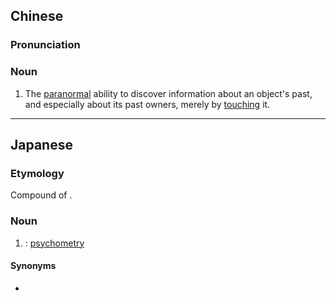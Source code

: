 {{also|接触感应}}
==Chinese==
{{zh-forms|s=接触感应|type=22}}

===Pronunciation===
{{zh-pron
|m=jiēchùgǎnyìng
|cat=n
}}

===Noun===
{{zh-noun}}

# {{lb|zh|paranormal}} The [[paranormal]] ability to discover information about an object's past, and especially about its past owners, merely by [[touching]] it.

----

==Japanese==
{{ja-kanjitab|せつ|しょく|かん|のう|k1=せっ}}
{{ja-kanjitab|せつ|しょく|かん|おう|k1=せっ}}
{{wikipedia|Psychometry (paranormal)}}

===Etymology===
Compound of {{compound|lang=ja|sort=せっしょくこんよう|接觸|tr1=sesshoku|t1=[[touch]]|感應|tr2=konyō|t2=[[response]]}}.

===Noun===
{{ja-noun|せっしょく かんのう|せっしょく かんおう|shin=接触感応}}

# {{kyujitai spelling of|接触感応}}: [[psychometry]]

====Synonyms====
* {{ja-r|サイコメトリー}}

{{attention|ja|needs checking}}